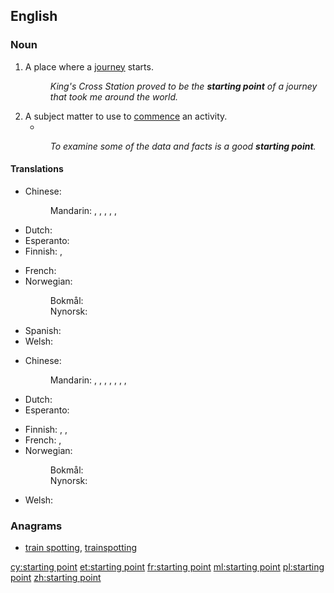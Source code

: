 ==English==

===Noun===
{{en-noun}}

# A place where a [[journey]] starts.
#: ''King's Cross Station proved to be the '''starting point''' of a journey that took me around the world.''
# A subject matter to use to [[commence]] an activity.
#*{{quote-magazine|year=2012|month=March-April
|author=[[w:Terry Sejnowski|Terrence J. Sejnowski]]
|title=Well-connected Brains
|volume=100|issue=2|page=171
|magazine={{w|American Scientist}}
|url=http://www.americanscientist.org/bookshelf/pub/well-connected-brains
|passage=Creating a complete map of the human connectome would therefore be a monumental milestone but not the end of the journey to understanding how our brains work. The achievement will transform neuroscience and serve as the '''starting point''' for asking questions we could not otherwise have answered, [&hellip;].}}
#: ''To examine some of the data and facts is a good '''starting point'''.''

====Translations====
{{trans-top|place where a journey starts}}
* Chinese:
*: Mandarin: {{t|cmn|出發點|sc=Hani}}, {{t+|cmn|出发点|tr=chūfādiǎn|sc=Hani}}, {{t|cmn|起始點|sc=Hani}}, {{t|cmn|起始点|tr=qǐshǐdiǎn|sc=Hani}}, {{t|cmn|起點|sc=Hani}}, {{t+|cmn|起点|tr=qǐdiǎn|sc=Hani}}
* Dutch: {{t+|nl|beginpunt|n}}
* Esperanto: {{t|eo|elirpunkto}}
* Finnish: {{t|fi|lähtöpaikka}}, {{t|fi|lähtöpiste}}
{{trans-mid}}
* French: {{t+|fr|point de départ|m}}
* Norwegian:
*: Bokmål: {{t|nb|utgangspunkt|n}}
*: Nynorsk: {{t|nn|utgangspunkt|n}}
* Spanish: {{t|es|punto de partida|m}}
* Welsh: {{t+|cy|tarddle}}
{{trans-bottom}}

{{trans-top|subject matter to commence an activity}}
* Chinese:
*: Mandarin: {{t|cmn|出發點|sc=Hani}}, {{t+|cmn|出发点|tr=chūfādiǎn|sc=Hani}}, {{t+|cmn|開端|sc=Hani}}, {{t+|cmn|开端|tr=kāiduān|sc=Hani}}, {{t|cmn|起點|sc=Hani}}, {{t+|cmn|起点|tr=qǐdiǎn|sc=Hani}}, {{t+|cmn|基礎|sc=Hani}}, {{t+|cmn|基础|tr=jīchǔ|sc=Hani}}
* Dutch: {{t+|nl|uitgangspunt}}
* Esperanto: {{t|eo|elirpunkto}}
{{trans-mid}}
* Finnish: {{t+|fi|aloitus}}, {{t|fi|lähtökohta}}, {{t|fi|lähtöpiste}}
* French: {{t+|fr|point de départ|m}}, {{t+|fr|commencement|m}}
* Norwegian:
*: Bokmål: {{t|nb|utgangspunkt|n}}
*: Nynorsk: {{t|nn|utgangspunkt|n}}
* Welsh: {{t+|cy|man cychwyn}}
{{trans-bottom}}

===Anagrams===
* [[train spotting#English|train spotting]], [[trainspotting#English|trainspotting]]

[[cy:starting point]]
[[et:starting point]]
[[fr:starting point]]
[[ml:starting point]]
[[pl:starting point]]
[[zh:starting point]]